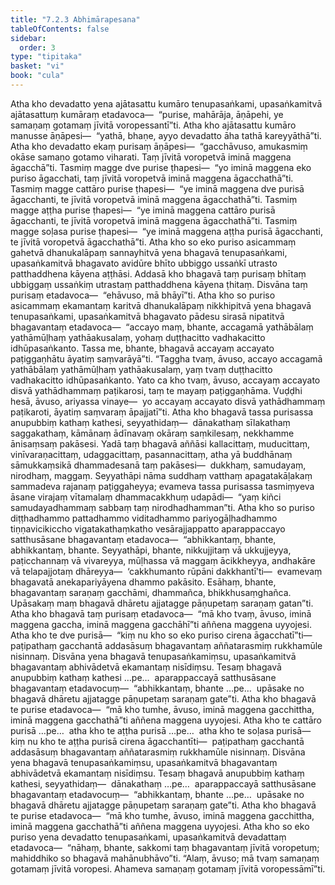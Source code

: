 ```yaml
---
title: "7.2.3 Abhimārapesana"
tableOfContents: false
sidebar:
  order: 3
type: "tipitaka"
basket: "vi"
book: "cula"
---
```



<DynamicBreadcrumb />

<Division number="340" book="cula" bookNo="4" page="351">

<Paragraph number="1538" book="cula">
Atha kho devadatto yena ajātasattu kumāro tenupasaṅkami, upasaṅkamitvā ajātasattuṃ kumāraṃ etadavoca—  “purise, mahārāja, āṇāpehi, ye samaṇaṃ gotamaṃ jīvitā voropessantī”ti. Atha kho ajātasattu kumāro manusse āṇāpesi—  “yathā, bhaṇe, ayyo devadatto āha tathā kareyyāthā”ti. Atha kho devadatto ekaṃ purisaṃ āṇāpesi—  “gacchāvuso, amukasmiṃ okāse samaṇo gotamo viharati. Taṃ jīvitā voropetvā iminā maggena āgacchā”ti. Tasmiṃ magge dve purise ṭhapesi—  “yo iminā maggena eko puriso āgacchati, taṃ jīvitā voropetvā iminā maggena āgacchathā”ti. Tasmiṃ magge cattāro purise ṭhapesi—  “ye iminā maggena dve purisā āgacchanti, te jīvitā voropetvā iminā maggena āgacchathā”ti. Tasmiṃ magge aṭṭha purise ṭhapesi—  “ye iminā maggena cattāro purisā āgacchanti, te jīvitā voropetvā iminā maggena āgacchathā”ti. Tasmiṃ magge soḷasa purise ṭhapesi—  “ye iminā maggena aṭṭha purisā āgacchanti, te jīvitā voropetvā āgacchathā”ti.
</Paragraph>

<Paragraph number="1539" book="cula">
Atha kho so eko puriso asicammaṃ gahetvā dhanukalāpaṃ sannayhitvā yena bhagavā tenupasaṅkami, upasaṅkamitvā bhagavato avidūre bhīto ubbiggo ussaṅkī utrasto patthaddhena kāyena aṭṭhāsi. Addasā kho bhagavā taṃ purisaṃ bhītaṃ ubbiggaṃ ussaṅkiṃ utrastaṃ patthaddhena kāyena ṭhitaṃ. Disvāna taṃ purisaṃ etadavoca—  “ehāvuso, mā bhāyī”ti. Atha kho so puriso asicammaṃ ekamantaṃ karitvā dhanukalāpaṃ nikkhipitvā yena bhagavā tenupasaṅkami, upasaṅkamitvā bhagavato pādesu sirasā nipatitvā bhagavantaṃ etadavoca—  “accayo maṃ, bhante, accagamā yathābālaṃ yathāmūḷhaṃ yathāakusalaṃ, yohaṃ duṭṭhacitto vadhakacitto idhūpasaṅkanto. Tassa me, bhante, bhagavā accayaṃ accayato paṭiggaṇhātu āyatiṃ saṃvarāyā”ti. “Taggha tvaṃ, āvuso, accayo accagamā yathābālaṃ yathāmūḷhaṃ yathāakusalaṃ, yaṃ tvaṃ duṭṭhacitto vadhakacitto idhūpasaṅkanto. Yato ca kho tvaṃ, āvuso, accayaṃ accayato disvā yathādhammaṃ paṭikarosi, taṃ te mayaṃ paṭiggaṇhāma. Vuḍḍhi hesā, āvuso, ariyassa vinaye—  yo accayaṃ accayato disvā yathādhammaṃ paṭikaroti, āyatiṃ saṃvaraṃ āpajjatī”ti.
</Paragraph>

<Paragraph number="1540" book="cula">
Atha kho bhagavā tassa purisassa anupubbiṃ kathaṃ kathesi, seyyathidaṃ—  dānakathaṃ sīlakathaṃ saggakathaṃ, kāmānaṃ ādīnavaṃ okāraṃ saṃkilesaṃ, nekkhamme ānisaṃsaṃ pakāsesi. Yadā taṃ bhagavā aññāsi kallacittaṃ, muducittaṃ, vinīvaraṇacittaṃ, udaggacittaṃ, pasannacittaṃ, atha yā buddhānaṃ sāmukkaṃsikā dhammadesanā taṃ pakāsesi—  dukkhaṃ, samudayaṃ, nirodhaṃ, maggaṃ. Seyyathāpi nāma suddhaṃ vatthaṃ apagatakāḷakaṃ sammadeva rajanaṃ paṭiggaheyya; evameva tassa purisassa tasmiṃyeva āsane virajaṃ vītamalaṃ dhammacakkhuṃ udapādi—  “yaṃ kiñci samudayadhammaṃ sabbaṃ taṃ nirodhadhamman”ti. Atha kho so puriso diṭṭhadhammo pattadhammo viditadhammo pariyogāḷhadhammo tiṇṇavicikiccho vigatakathaṃkatho vesārajjappatto aparappaccayo satthusāsane bhagavantaṃ etadavoca—  “abhikkantaṃ, bhante, abhikkantaṃ, bhante. Seyyathāpi, bhante, nikkujjitaṃ vā ukkujjeyya, paṭicchannaṃ vā vivareyya, mūḷhassa vā maggaṃ ācikkheyya, andhakāre vā telapajjotaṃ dhāreyya—  ‘cakkhumanto rūpāni dakkhantī’ti—  evamevaṃ bhagavatā anekapariyāyena dhammo pakāsito. Esāhaṃ, bhante, bhagavantaṃ saraṇaṃ gacchāmi, dhammañca, bhikkhusaṃghañca. Upāsakaṃ maṃ bhagavā dhāretu ajjatagge pāṇupetaṃ saraṇaṃ gatan”ti. Atha kho bhagavā taṃ purisaṃ etadavoca—  “mā kho tvaṃ, āvuso, iminā maggena gaccha, iminā maggena gacchāhī”ti aññena maggena uyyojesi.
</Paragraph>

<Paragraph number="1541" book="cula">
Atha kho te dve purisā—  “kiṃ nu kho so eko puriso cirena āgacchatī”ti—  paṭipathaṃ gacchantā addasāsuṃ bhagavantaṃ aññatarasmiṃ rukkhamūle nisinnaṃ. Disvāna yena bhagavā tenupasaṅkamiṃsu, upasaṅkamitvā bhagavantaṃ abhivādetvā ekamantaṃ nisīdiṃsu. Tesaṃ bhagavā anupubbiṃ kathaṃ kathesi …pe…  aparappaccayā satthusāsane bhagavantaṃ etadavocuṃ—  “abhikkantaṃ, bhante …pe…  upāsake no bhagavā dhāretu ajjatagge pāṇupetaṃ saraṇaṃ gate”ti. Atha kho bhagavā te purise etadavoca—  “mā kho tumhe, āvuso, iminā maggena gacchittha, iminā maggena gacchathā”ti aññena maggena uyyojesi.
</Paragraph>

<Paragraph number="1542" book="cula">
Atha kho te cattāro purisā …pe…  atha kho te aṭṭha purisā …pe…  atha kho te soḷasa purisā—  kiṃ nu kho te aṭṭha purisā cirena āgacchantīti—  paṭipathaṃ gacchantā addasāsuṃ bhagavantaṃ aññatarasmiṃ rukkhamūle nisinnaṃ. Disvāna yena bhagavā tenupasaṅkamiṃsu, upasaṅkamitvā bhagavantaṃ abhivādetvā ekamantaṃ nisīdiṃsu. Tesaṃ bhagavā anupubbiṃ kathaṃ kathesi, seyyathidaṃ—  dānakathaṃ …pe…  aparappaccayā satthusāsane bhagavantaṃ etadavocuṃ—  “abhikkantaṃ, bhante …pe…  upāsake no bhagavā dhāretu ajjatagge pāṇupetaṃ saraṇaṃ gate”ti. Atha kho bhagavā te purise etadavoca—  “mā kho tumhe, āvuso, iminā maggena gacchittha, iminā maggena gacchathā”ti aññena maggena uyyojesi.
</Paragraph>

<Paragraph number="1543" book="cula">
Atha kho so eko puriso yena devadatto tenupasaṅkami, upasaṅkamitvā devadattaṃ etadavoca—  “nāhaṃ, bhante, sakkomi taṃ bhagavantaṃ jīvitā voropetuṃ; mahiddhiko so bhagavā mahānubhāvo”ti. “Alaṃ, āvuso; mā tvaṃ samaṇaṃ gotamaṃ jīvitā voropesi. Ahameva samaṇaṃ gotamaṃ jīvitā voropessāmī”ti.
</Paragraph>
</Division>